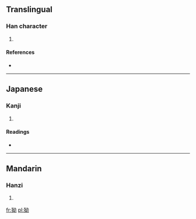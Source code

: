 ==Translingual==

===Han character===
{{Han char|rn=94|rad=犬|as=05|sn=8|four=|canj=大竹女戈尸 (KHVIS)}}

# {{defn|Han|sort=犬05}}

====References====
* {{Han ref|kx=0709.100|dkj=20343|dj=1121.200|hdz=21342.130|uh=72D5|ud=29397}}

----

==Japanese==

===Kanji===
{{ja-kanji|grade=|rs=犬05}}

# {{defn|lang=ja|sort=犬05}}

====Readings====
* {{ja-readings|on=[[おう]] (ō), [[よう]] (yō)|kun=}}

----

==Mandarin==

===Hanzi===
{{cmn-hanzi|pin=[[ǎo]] ([[ao3]])|wg=ao<sup>3</sup>}}

# {{defn|lang=cmn|sort=犬05}}

[[fr:狕]]
[[pl:狕]]